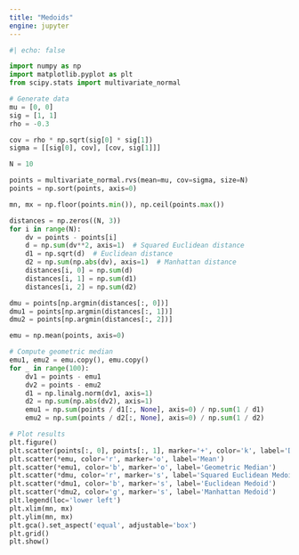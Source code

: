 ```yaml
---
title: "Medoids"
engine: jupyter
---
```


```python

#| echo: false

import numpy as np
import matplotlib.pyplot as plt
from scipy.stats import multivariate_normal

# Generate data
mu = [0, 0]
sig = [1, 1]
rho = -0.3

cov = rho * np.sqrt(sig[0] * sig[1])
sigma = [[sig[0], cov], [cov, sig[1]]]

N = 10

points = multivariate_normal.rvs(mean=mu, cov=sigma, size=N)
points = np.sort(points, axis=0)

mn, mx = np.floor(points.min()), np.ceil(points.max())

distances = np.zeros((N, 3))
for i in range(N):
    dv = points - points[i]
    d = np.sum(dv**2, axis=1)  # Squared Euclidean distance
    d1 = np.sqrt(d)  # Euclidean distance
    d2 = np.sum(np.abs(dv), axis=1)  # Manhattan distance
    distances[i, 0] = np.sum(d)
    distances[i, 1] = np.sum(d1)
    distances[i, 2] = np.sum(d2)

dmu = points[np.argmin(distances[:, 0])]
dmu1 = points[np.argmin(distances[:, 1])]
dmu2 = points[np.argmin(distances[:, 2])]

emu = np.mean(points, axis=0)

# Compute geometric median
emu1, emu2 = emu.copy(), emu.copy()
for _ in range(100):
    dv1 = points - emu1
    dv2 = points - emu2
    d1 = np.linalg.norm(dv1, axis=1)
    d2 = np.sum(np.abs(dv2), axis=1)
    emu1 = np.sum(points / d1[:, None], axis=0) / np.sum(1 / d1)
    emu2 = np.sum(points / d2[:, None], axis=0) / np.sum(1 / d2)

# Plot results
plt.figure()
plt.scatter(points[:, 0], points[:, 1], marker='+', color='k', label='Data Points')
plt.scatter(*emu, color='r', marker='o', label='Mean')
plt.scatter(*emu1, color='b', marker='o', label='Geometric Median')
plt.scatter(*dmu, color='r', marker='s', label='Squared Euclidean Medoid')
plt.scatter(*dmu1, color='b', marker='s', label='Euclidean Medoid')
plt.scatter(*dmu2, color='g', marker='s', label='Manhattan Medoid')
plt.legend(loc='lower left')
plt.xlim(mn, mx)
plt.ylim(mn, mx)
plt.gca().set_aspect('equal', adjustable='box')
plt.grid()
plt.show()


```